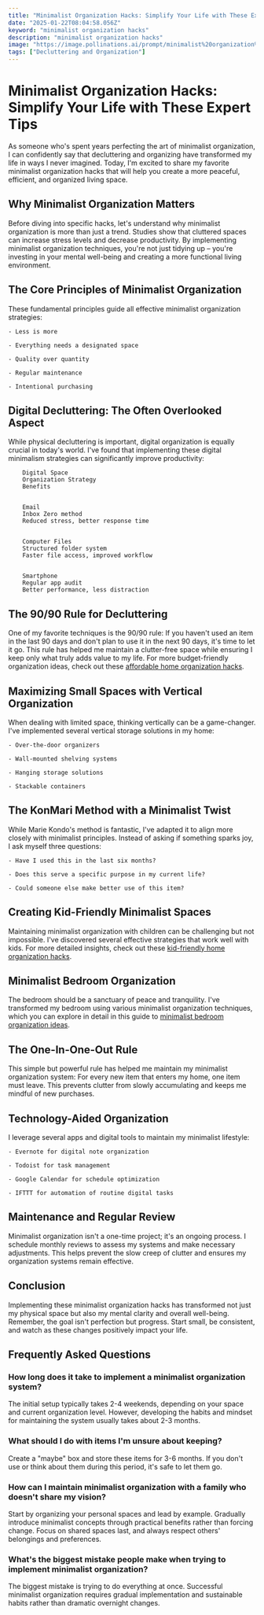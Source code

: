 ```yaml
---
title: "Minimalist Organization Hacks: Simplify Your Life with These Expert Tips"
date: "2025-01-22T08:04:58.056Z"
keyword: "minimalist organization hacks"
description: "minimalist organization hacks"
image: "https://image.pollinations.ai/prompt/minimalist%20organization%20hacks%2C%20realistic%20photo%2C%20high%20quality%2C%204k?width=1024&height=1024&nologo=true"
tags: ["Decluttering and Organization"]
---
```



# Minimalist Organization Hacks: Simplify Your Life with These Expert Tips


As someone who's spent years perfecting the art of minimalist organization, I can confidently say that decluttering and organizing have transformed my life in ways I never imagined. Today, I'm excited to share my favorite minimalist organization hacks that will help you create a more peaceful, efficient, and organized living space.



## Why Minimalist Organization Matters


Before diving into specific hacks, let's understand why minimalist organization is more than just a trend. Studies show that cluttered spaces can increase stress levels and decrease productivity. By implementing minimalist organization techniques, you're not just tidying up – you're investing in your mental well-being and creating a more functional living environment.



## The Core Principles of Minimalist Organization


These fundamental principles guide all effective minimalist organization strategies:




    - Less is more

    - Everything needs a designated space

    - Quality over quantity

    - Regular maintenance

    - Intentional purchasing



## Digital Decluttering: The Often Overlooked Aspect


While physical decluttering is important, digital organization is equally crucial in today's world. I've found that implementing these digital minimalism strategies can significantly improve productivity:




    
        Digital Space
        Organization Strategy
        Benefits
    
    
        Email
        Inbox Zero method
        Reduced stress, better response time
    
    
        Computer Files
        Structured folder system
        Faster file access, improved workflow
    
    
        Smartphone
        Regular app audit
        Better performance, less distraction
    




## The 90/90 Rule for Decluttering


One of my favorite techniques is the 90/90 rule: If you haven't used an item in the last 90 days and don't plan to use it in the next 90 days, it's time to let it go. This rule has helped me maintain a clutter-free space while ensuring I keep only what truly adds value to my life. For more budget-friendly organization ideas, check out these [affordable home organization hacks](https://productivityprospect.com/blog/affordable-home-organization-hacks-for-tight-budgets/).



## Maximizing Small Spaces with Vertical Organization


When dealing with limited space, thinking vertically can be a game-changer. I've implemented several vertical storage solutions in my home:




    - Over-the-door organizers

    - Wall-mounted shelving systems

    - Hanging storage solutions

    - Stackable containers



## The KonMari Method with a Minimalist Twist


While Marie Kondo's method is fantastic, I've adapted it to align more closely with minimalist principles. Instead of asking if something sparks joy, I ask myself three questions:




    - Have I used this in the last six months?

    - Does this serve a specific purpose in my current life?

    - Could someone else make better use of this item?



## Creating Kid-Friendly Minimalist Spaces


Maintaining minimalist organization with children can be challenging but not impossible. I've discovered several effective strategies that work well with kids. For more detailed insights, check out these [kid-friendly home organization hacks](https://productivityprospect.com/blog/kid-friendly-home-organization-hacks-for-busy-parents/).



## Minimalist Bedroom Organization


The bedroom should be a sanctuary of peace and tranquility. I've transformed my bedroom using various minimalist organization techniques, which you can explore in detail in this guide to [minimalist bedroom organization ideas](https://productivityprospect.com/blog/minimalist-bedroom-organization-ideas/).



## The One-In-One-Out Rule


This simple but powerful rule has helped me maintain my minimalist organization system: For every new item that enters my home, one item must leave. This prevents clutter from slowly accumulating and keeps me mindful of new purchases.



## Technology-Aided Organization


I leverage several apps and digital tools to maintain my minimalist lifestyle:




    - Evernote for digital note organization

    - Todoist for task management

    - Google Calendar for schedule optimization

    - IFTTT for automation of routine digital tasks



## Maintenance and Regular Review


Minimalist organization isn't a one-time project; it's an ongoing process. I schedule monthly reviews to assess my systems and make necessary adjustments. This helps prevent the slow creep of clutter and ensures my organization systems remain effective.



## Conclusion


Implementing these minimalist organization hacks has transformed not just my physical space but also my mental clarity and overall well-being. Remember, the goal isn't perfection but progress. Start small, be consistent, and watch as these changes positively impact your life.



## Frequently Asked Questions


### How long does it take to implement a minimalist organization system?

The initial setup typically takes 2-4 weekends, depending on your space and current organization level. However, developing the habits and mindset for maintaining the system usually takes about 2-3 months.



### What should I do with items I'm unsure about keeping?

Create a "maybe" box and store these items for 3-6 months. If you don't use or think about them during this period, it's safe to let them go.



### How can I maintain minimalist organization with a family who doesn't share my vision?

Start by organizing your personal spaces and lead by example. Gradually introduce minimalist concepts through practical benefits rather than forcing change. Focus on shared spaces last, and always respect others' belongings and preferences.



### What's the biggest mistake people make when trying to implement minimalist organization?

The biggest mistake is trying to do everything at once. Successful minimalist organization requires gradual implementation and sustainable habits rather than dramatic overnight changes.



